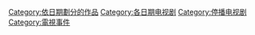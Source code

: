 
[[Category:依日期劃分的作品|Category:依日期劃分的作品]]
[[Category:各日期电视剧|Category:各日期电视剧]]
[[Category:停播电视剧|Category:停播电视剧]]
[[Category:電視事件|Category:電視事件]]